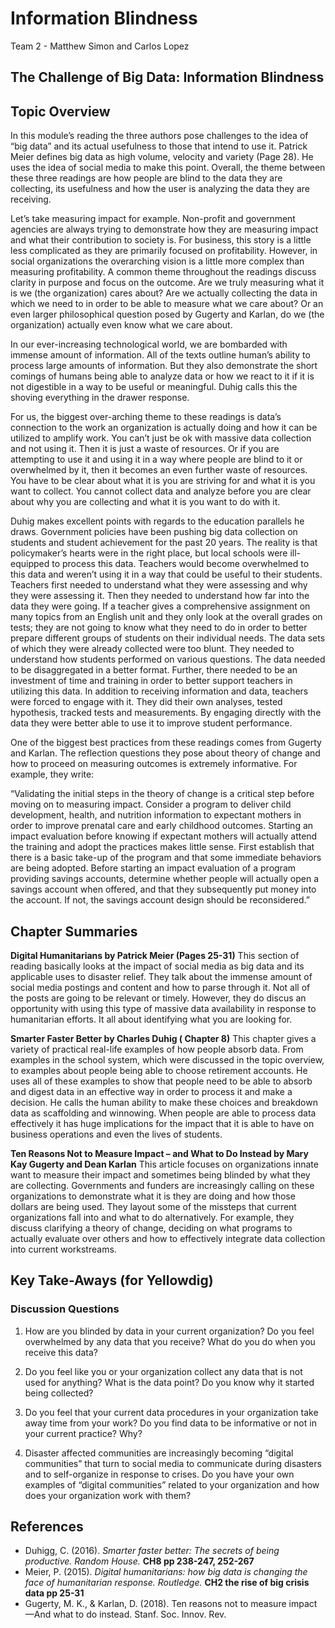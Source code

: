 # Information Blindness


Team 2 - Matthew Simon and Carlos Lopez

## The Challenge of Big Data: Information Blindness 

## Topic Overview

  In this module’s reading the three authors pose challenges to the idea of “big data” and its actual usefulness to those that intend to use it. Patrick Meier defines big data as high volume, velocity and variety (Page 28). He uses the idea of social media to make this point. Overall, the theme between these three readings are how people are blind to the data they are collecting, its usefulness and how the user is analyzing the data they are receiving.

  Let’s take measuring impact for example. Non-profit and government agencies are always trying to demonstrate how they are measuring impact and what their contribution to society is. For business, this story is a little less complicated as they are primarily focused on profitability. However, in social organizations the overarching vision is a little more complex than measuring profitability. A common theme throughout the readings discuss clarity in purpose and focus on the outcome. Are we truly measuring what it is we (the organization) cares about? Are we actually collecting the data in which we need to in order to be able to measure what we care about? Or an even larger philosophical question posed by Gugerty and Karlan, do we (the organization) actually even know what we care about. 

  In our ever-increasing technological world, we are bombarded with immense amount of information. All of the texts outline human’s ability to process large amounts of information. But they also demonstrate the short comings of humans being able to analyze data or how we react to it if it is not digestible in a way to be useful or meaningful. Duhig calls this the shoving everything in the drawer response. 

  For us, the biggest over-arching theme to these readings is data’s connection to the work an organization is actually doing and how it can be utilized to amplify work. You can’t just be ok with massive data collection and not using it. Then it is just a waste of resources. Or if you are attempting to use it and using it in a way where people are blind to it or overwhelmed by it, then it becomes an even further waste of resources. You have to be clear about what it is you are striving for and what it is you want to collect. You cannot collect data and analyze before you are clear about why you are collecting and what it is you want to do with it. 
	
   Duhig makes excellent points with regards to the education parallels he draws. Government policies have been pushing big data collection on students and student achievement for the past 20 years. The reality is that policymaker’s hearts were in the right place, but local schools were ill-equipped to process this data. Teachers would become overwhelmed to this data and weren’t using it in a way that could be useful to their students. Teachers first needed to understand what they were assessing and why they were assessing it. Then they needed to understand how far into the data they were going. If a teacher gives a comprehensive assignment on many topics from an English unit and they only look at the overall grades on tests; they are not going to know what they need to do in order to better prepare different groups of students on their individual needs. The data sets of which they were already collected were too blunt. They needed to understand how students performed on various questions. The data needed to be disaggregated in a better format. Further, there needed to be an investment of time and training in order to better support teachers in utilizing this data.  In addition to receiving information and data, teachers were forced to engage with it.  They did their own analyses, tested hypothesis, tracked tests and measurements.  By engaging directly with the data they were better able to use it to improve student performance.     
	
  One of the biggest best practices from these readings comes from Gugerty and Karlan. The reflection questions they pose about theory of change and how to proceed on measuring outcomes is extremely informative. For example, they write: 

  “Validating the initial steps in the theory of change is a critical step before moving on to measuring impact. Consider a program to deliver child development, health, and nutrition information to expectant mothers in order to improve prenatal care and early childhood outcomes. Starting an impact evaluation before knowing if expectant mothers will actually attend the training and adopt the practices makes little sense. First establish that there is a basic take-up of the program and that some immediate behaviors are being adopted. Before starting an impact evaluation of a program providing savings accounts, determine whether people will actually open a savings account when offered, and that they subsequently put money into the account. If not, the savings account design should be reconsidered.”

## Chapter Summaries

**Digital Humanitarians by Patrick Meier (Pages 25-31)** 
This section of reading basically looks at the impact of social media as big data and its applicable uses to disaster relief. They talk about the immense amount of social media postings and content and how to parse through it. Not all of the posts are going to be relevant or timely. However, they do discus an opportunity with using this type of massive data availability in response to humanitarian efforts. It all about identifying what you are looking for. 

**Smarter Faster Better by Charles Duhig ( Chapter 8)** 
This chapter gives a variety of practical real-life examples of how people absorb data. From examples in the school system, which were discussed in the topic overview, to examples about people being able to choose retirement accounts. He uses all of these examples to show that people need to be able to absorb and digest data in an effective way in order to process it and make a decision. He calls the human ability to make these choices and breakdown data as scaffolding and winnowing. When people are able to process data effectively it has huge implications for the impact that it is able to have on business operations and even the lives of students. 

**Ten Reasons Not to Measure Impact – and What to Do Instead by Mary Kay Gugerty and Dean Karlan** 
This article focuses on organizations innate want to measure their impact and sometimes being blinded by what they are collecting. Governments and funders are increasingly calling on these organizations to demonstrate what it is they are doing and how those dollars are being used. They layout some of the missteps that current organizations fall into and what to do alternatively. For example, they discuss clarifying a theory of change, deciding on what programs to actually evaluate over others and how to effectively integrate data collection into current workstreams. 


## Key Take-Aways (for Yellowdig)


### Discussion Questions

1.	How are you blinded by data in your current organization? Do you feel overwhelmed by any data that you receive? What do you do when you receive this data?  

2.	Do you feel like you or your organization collect any data that is not used for anything? What is the data point? Do you know why it started being collected? 

3.	Do you feel that your current data procedures in your organization take away time from your work? Do you find data to be informative or not in your current practice? Why? 

4.	Disaster affected communities are increasingly becoming “digital communities” that turn to social media to communicate during disasters and to self-organize in response to crises.  Do you have your own examples of “digital communities” related to your organization and how does your organization work with them?  

## References

* Duhigg, C. (2016). *Smarter faster better: The secrets of being productive. Random House.* **CH8 pp 238-247, 252-267** 
* Meier, P. (2015). *Digital humanitarians: how big data is changing the face of humanitarian response. Routledge.* **CH2 the rise of big crisis data pp 25-31**  
* Gugerty, M. K., & Karlan, D. (2018). Ten reasons not to measure impact—And what to do instead. Stanf. Soc. Innov. Rev.  

